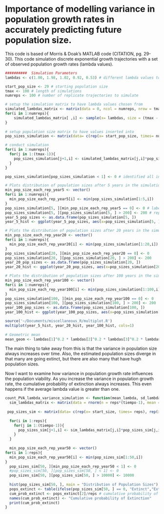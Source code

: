 Importance of modelling variance in population growth rates in accurately predicting future population size.
========================================================

This code is based of Morris & Doak's MATLAB code (CITATION, pg. 29-30).  This code simulation discrete exponential growth trajectories with a set of observed population growth rates (lambda values).

```r
##########  Simulation Parameters
lambdas <- c(1.00, 1.98, 1.02, 0.92, 0.53) # different lambda values to use for simulation.  There can be as many as you want.  For this simulation, each will be drawn with an equal probability.

start_pop_size <- 29 # starting population size
tmax <- 100 # length of simulations
numreps <- 100 # number of replicate trajectories to simulate

# setup the simulation matrix to have lambda values chosen from
simulated_lambdas_matrix <- matrix(data = 0, ncol = numreps, nrow = tmax - 1)
for(i in 1:numreps){
    simulated_lambdas_matrix[ ,i] <- sample(x= lambdas, size = (tmax - 1), replace = TRUE)
}
 
# setup population size matrix to have values inserted into
pop_sizes_simulation <- matrix(data= c(rep(x= start_pop_size, times= numreps), rep(x= 0, times = numreps*(tmax - 1))), ncol= numreps, byrow=TRUE)

# conduct simulation
for(i in 1:numreps){
  for(j in 1:(tmax-1)){
    pop_sizes_simulation[j+1,i] <- simulated_lambdas_matrix[j,i]*pop_sizes_simulation[j,i]
  }
}

pop_sizes_simulation[pop_sizes_simulation < 1] <- 0 # identified all instances where population size dipped below 1 individual and labeled it as extinct. 

# Plots distribution of population sizes after 5 years in the simulation
min_pop_size_each_rep_year5 <- vector()
for(i in 1:numreps){
  min_pop_size_each_rep_year5[i] <- min(pop_sizes_simulation[1:5,i])
}
pop_sizes_simulation[5, ][min_pop_size_each_rep_year5 == 0] <- 0 # labels any population that dipped to the extinction threshold as having gone extinct
pop_sizes_simulation[5, ][pop_sizes_simulation[5, ] > 200] <- 200 # replaces largest values with a value of 200
year_5_pop_sizes <- as.data.frame(pop_sizes_simulation[5, ])
year_5_hist <- ggplot(year_5_pop_sizes, aes(x=pop_sizes_simulation[5, ])) + geom_histogram() + xlab("") # creates the histogram

# Plots the distribution of population sizes after 20 years in the simulation
min_pop_size_each_rep_year20 <- vector()
for(i in 1:numreps){
  min_pop_size_each_rep_year20[i] <- min(pop_sizes_simulation[1:20,i])
}
pop_sizes_simulation[20, ][min_pop_size_each_rep_year20 == 0] <- 0
pop_sizes_simulation[20, ][pop_sizes_simulation[20, ] > 200] <- 200
year_20_pop_sizes <- as.data.frame(pop_sizes_simulation[20, ])
year_20_hist <- ggplot(year_20_pop_sizes, aes(x=pop_sizes_simulation[20, ])) + geom_histogram() + xlab("")

# Plots the distribution of population sizes after 100 years in the simulation
min_pop_size_each_rep_year100 <- vector()
for(i in 1:numreps){
  min_pop_size_each_rep_year100[i] <- min(pop_sizes_simulation[1:100,i])
}
pop_sizes_simulation[100, ][min_pop_size_each_rep_year100 == 0] <- 0
pop_sizes_simulation[100, ][pop_sizes_simulation[100, ] > 200] <- 200
year_100_pop_sizes <- as.data.frame(pop_sizes_simulation[100, ])
year_100_hist <- ggplot(year_100_pop_sizes, aes(x=pop_sizes_simulation[100, ])) + geom_histogram() + xlab("Population size")

source('~/Documents/miscellaneous_R/multiplot.R')
multiplot(year_5_hist, year_20_hist, year_100_hist, cols=1)
  
# Geometric mean
mean_geom <- lambdas[1]^0.2 * lambdas[2]^0.2 * lambdas[3]^0.2 * lambdas[4]^0.2 * lambdas[5]^0.2 # predicts an almost stable population (lambda = 1)
```

The main thing to take away from this is that the variance in population size always increases over time. Also, the estimated population sizes diverge in that many are going extinct, but there are also many that have hugh population sizes.

Now I want to examine how variance in population growth rate influences the population viability. As you increase the variance in population growth rate, the cumulative probability of extinction always increases. This even happens if the average lambda value is greater than one.

```r
count_PVA_lambda_variance_simulation <- function(mean_lambda, sd_lambda, start_size = 1000, tiempo = 50, reps = 1000) {
  sim_lambdas_matrix <- matrix(data = rnorm(n = reps*(tiempo-1), mean = mean_lambda, sd = sd_lambda), ncol = reps, nrow = tiempo - 1) # creates a matrix of lambda values based on randomly selected values (specified by function parameters) from a normal distribution
  
 pop_sizes_sim <- matrix(data= c(rep(x= start_size, times= reps), rep(x= 0, times = reps*(tiempo - 1))), ncol= reps, byrow=TRUE)
  
  for(i in 1:reps){
    for(j in 1:(tiempo-1)){
      pop_sizes_sim[j+1,i] <- sim_lambdas_matrix[j,i]*pop_sizes_sim[j,i]
    }
  }
  
  min_pop_size_each_rep_year50 <- vector()
for(i in 1:reps){
  min_pop_size_each_rep_year50[i] <- min(pop_sizes_sim[1:50,i])
}
  pop_sizes_sim[50, ][min_pop_size_each_rep_year50 < 1] <- 0
  #pop_sizes_sim[50, ][pop_sizes_sim[50, ] < 1] <- 0
  pop_sizes_sim[50, ][pop_sizes_sim[50, ] > 10000] <- 10000
  
  hist(pop_sizes_sim[50, ], main = "Distribution of Population Sizes")
  pops_extinct <- table(ifelse(pop_sizes_sim[50, ] == 0, "Extinct","Extant"))
  cum_prob_extinct <- pops_extinct[2]/reps # cumulative probability of extinction
  names(cum_prob_extinct) <- "Cumulative probability of Extinction"
  print(cum_prob_extinct)
}  
```

